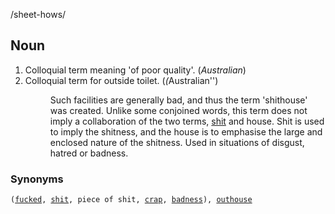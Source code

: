 
/sheet-hows/

==Noun==
#Colloquial term meaning 'of poor quality'. (''Australian'')
#Colloquial term for outside toilet. (''(''Australian'')
#:Such facilities are generally bad, and thus the term 'shithouse' was created.  Unlike some conjoined words, this term does not imply a collaboration of the two terms, [[shit]] and house. Shit is used to imply the shitness, and the house is to emphasise the large and enclosed nature of the shitness.  Used in situations of disgust, hatred or badness.
===Synonyms===
 ([[fuck]]ed, [[shit]], piece of shit, [[crap]], [[bad]]ness), [[outhouse]]